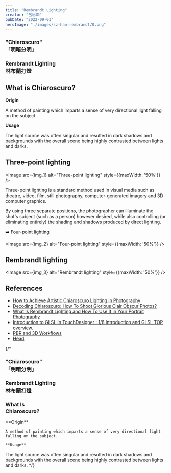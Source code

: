 ```yaml
---
title: "Rembrandt Lighting"
creator: "呂思函"
pubDate: "2022-09-01"
heroImage: "./images/sz-han-rembrandt/0.png"
---
```



<div style={{
    position: 'fixed',
    left: 0,
    top: 0,
    height: '100svh',
    minWidth: '1px', // 讓 div 有寬度
    width: '100vw',  // 讓 div 橫向撐滿螢幕
    backgroundImage: `url(${img_bg.src})`,
    backgroundRepeat: 'no-repeat',
    backgroundSize: 'auto 100svh', // 高度撐滿，寬度依比例
    backgroundPosition: 'left center',
    zIndex: -1,
    opacity: '0.5'
}} />

<Flex>
  <Box>
    <h3>"Chiaroscuro"<br />「明暗分明」</h3>
  </Box>
  <Box>
    <h3>Rembrandt Lighting<br />林布蘭打燈</h3>
  </Box>
</Flex>

## What is Chiaroscuro?

**Origin**

A method of painting which imparts a sense of very directional light falling on the subject.

**Usage**

The light source was often singular and resulted in dark shadows and backgrounds with the overall scene being highly contrasted between lights and darks.

## Three-point lighting

<Image src={img_1} alt="Three-point lighting" style={{maxWidth: '50%'}} />

Three-point lighting is a standard method used in visual media such as theatre, video, film, still photography, computer-generated imagery and 3D computer graphics.

By using three separate positions, the photographer can illuminate the shot's subject (such as a person) however desired, while also controlling (or eliminating entirely) the shading and shadows produced by direct lighting.

➡️ Four-point lighting

<Image src={img_2} alt="Four-point lighting" style={{maxWidth: '50%'}} />

## Rembrandt lighting

<Image src={img_3} alt="Rembrandt lighting" style={{maxWidth: '50%'}} />

## References

- [How to Achieve Artistic Chiaroscuro Lighting in Photography](https://expertphotography.com/chiaroscuro-lighting/#:~:text=Window%20light%20is%20the%20most,the%20only%20source%20of%20light.)
- [Decoding Chiaroscuro: How To Shoot Glorious Clair Obscur Photos?](https://contrastly.com/decoding-chiaroscuro/)
- [What Is Rembrandt Lighting and How To Use It in Your Portrait Photography](https://www.format.com/magazine/resources/photography/rembrandt-lighting#:~:text=At%20its%20most%20basic%2C%20Rembrandt,farthest%20away%20from%20the%20camera.)
- [Introduction to GLSL in TouchDesigner : 1/8 Introduction and GLSL TOP overview.](https://www.youtube.com/watch?v=PVTZfDI6_OQ&list=PL5zzMHjnPWS03e_t7jik_-stynirBRrPc&index=3)
- [PBR and 3D Workflows](https://www.youtube.com/watch?v=JZ8gU13DwBI)
- [Head](https://www.shadertoy.com/view/wlf3WX)

{/* <Flex>
  <Box>
    <h3>"Chiaroscuro"<br />「明暗分明」</h3>
  </Box>
  <Box>
    <h3>Rembrandt Lighting<br />林布蘭打燈</h3>
  </Box>
</Flex>

<Flex>
  <Box>
    <h3>What Is<br />Chiaroscuro?</h3>
  </Box>
  <Box>
    **Origin**

    A method of painting which imparts a sense of very directional light falling on the subject.
    
    **Usage**

   The light source was often singular and resulted in dark shadows and backgrounds with the overall scene being highly contrasted between lights and darks.
  </Box>
</Flex> */}
